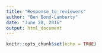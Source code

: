 ```yaml
---
title: "Response_to_reviewers"
author: "Ben Bond-Lamberty"
date: "June 28, 2016"
output: html_document
---
```


```r
knitr::opts_chunk$set(echo = TRUE)
```

